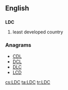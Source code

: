 ==English==

==={{initialism-old|en}}===
'''LDC'''

# least developed country

===Anagrams===
* [[CDL#English|CDL]] 
* [[DCL#English|DCL]]
* [[DLC#English|DLC]]
* [[LCD#English|LCD]]

[[cs:LDC]]
[[ta:LDC]]
[[tr:LDC]]
